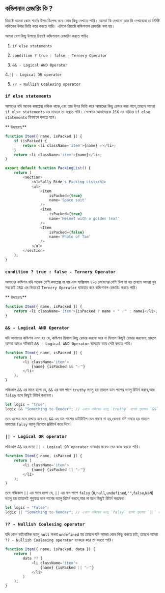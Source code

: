 ## কন্ডিশনাল রেন্ডারিং কি ?

রিয়াক্টে আমরা কোন শর্তের উপর ডিপেন্ড করে কোন কিছু দেখাতে পারি। আমরা কি দেখাবো আর কি দেখাবোনা তা নির্দিষ্ট লজিকের উপর ভিত্তি করে করতে পারি। এটাকে রিয়াক্টে কন্ডিশনাল রেন্ডারিং বলা হয়।

আমরা বেশ কিছু উপায়ে রিয়াক্টে কন্ডিশনাল রেন্ডারিং করতে পাড়িঃ

1. `if else statements`

2. `condition ? true : false - Ternery Operator`

3. `&& - Logical AND Operator`

4.`|| - Logical OR operator`

5. `?? - Nullish Coalesing operator`

### `if else statements`

আমাদের যদি অনেক কমপ্লেক্স লজিক থাকে,এবং তার উপর ভিত্তি করে আমাদের কিছু রেন্ডার করা লাগে,তাহলে আমরা `if else statements` এর মাধ্যমে তা করতে পারি। সেক্ষেত্রে আমাদেরকে `JSX` এর বাহিরে `if else statements` ডিফাইন করতে হবে।

** উদাহরণঃ**

```javascript filename="PackingList.jsx" showLineNumbers
function Item({ name, isPacked }) {
    if (isPacked) {
        return <li className='item'>{name} ✅</li>;
    }
    return <li className='item'>{name}</li>;
}

export default function PackingList() {
    return (
        <section>
            <h1>Sally Ride's Packing List</h1>
            <ul>
                <Item
                    isPacked={true}
                    name='Space suit'
                />
                <Item
                    isPacked={true}
                    name='Helmet with a golden leaf'
                />
                <Item
                    isPacked={false}
                    name='Photo of Tam'
                />
            </ul>
        </section>
    );
}
```

### `condition ? true : false - Ternery Operator`

আমাদের কন্ডিশন যদি অনেক বেশি কমপ্লেক্স না হয় এবং ম্যক্সিমাম ২-৩ লেবেলের বেশি ডিপ না হয় তাহলে আমরা খুব সহজেই `JSX` এর ভিতরেই `Ternery Operator` ব্যাবহার করে কন্ডিশনাল রেন্ডারিং করতে পারি।

** উদাহরণঃ**

```javascript filename="Item.jsx" showLineNumbers
function Item({ name, isPacked }) {
    return <li className='item'>{isPacked ? name + " ✅" : name}</li>;
}
```

### `&& - Logical AND Operator`

যদি আমাদের কন্ডিশন এমন হয় যে, কন্ডিশন মিললে কিছু রেন্ডার করবো আর না মিললে কিছুই রেন্ডার করবোনা,তাহলে আমরা আরও শর্টকাটে `&& - Logical AND Operator` ব্যাবহার করে সেটা করতে পারি।

```javascript filename="Item.jsx" showLineNumbers
function Item({ name, isPacked }) {
    return (
        <li className='item'>
            {name} {isPacked && "✅"}
        </li>
    );
}
```

লজিকাল `&&` এর মানে হলো যে, `&&` এর বাম পাশে `truthy` ভ্যালু হয় তাহলে ডান পাশের ভ্যালু রিটার্ন করবে,আর `falsy` হলে কিছুই রিটার্ন করবেনা।

```javascript showLineNumbers
let logic = "true";
logic && "Something to Render"; // এখানে লজিকের ভ্যালু `truthy` হলেই শুধ্যমাত্র `&&` এর ডান পাশে যা থাকবে তা রিটার্ন করবে,আর না হলে কিছুই রিটার্ন করবেনা।
```

তবে এক্ষেত্র মনে রাখতে হবে যে, `&&` এর বাম পাশের ডাটাটাইপ যেন নাম্বার না হয়,কেননা যদি নাম্বার হয় তাহলে নাম্বারের `falsy` ভ্যালু হিসেবে `0`রিটার্ন করে দিবে।

### `|| - Logical OR operator`

লজিকাল `&&` এর মতো `|| - Logical OR operator` ব্যাবহার করেও সেম কাজ করতে পারি।

```javascript filename="Item.jsx" showLineNumbers
function Item({ name, isPacked }) {
    return (
        <li className='item'>
            {name} {isPacked || "✅"}
        </li>
    );
}
```

তবে লজিকাল `||` এর মানে হলো যে, `||` এর বাম পাশে `falsy` (`0`,`null`,`undefined`,`""`,`false`,`NaN`) ভ্যালু হয় তাহলেই শুধুমাত্র ডান পাশের ভ্যালু রিটার্ন করবে,আর না হলে কিছুই রিটার্ন করবেনা।

```javascript showLineNumbers
let logic = "false";
logic || "Something to Render"; // এখানে লজিকের ভ্যালু `falsy` হলেই শুধ্যমাত্র `||` এর ডান পাশে যা থাকবে তা রিটার্ন করবে,আর না হলে কিছুই রিটার্ন করবেনা।
```

### `?? - Nullish Coalesing operator`

যদি কোন ডাইনামিক ভ্যালু `null` অথবা `undefined` হয় তাহলে যদি আমরা কোন কিছু করতে চাই, তাহলে আমরা `?? - Nullish Coalesing operator` ব্যাবহার করে তা করতে পারি।

```javascript filename="Item.jsx" showLineNumbers
function Item({ name, isPacked, data }) {
    return (
        data ?? (
            <li className='item'>
                {name} {isPacked || "✅"}
            </li>
        )
    );
}
```

